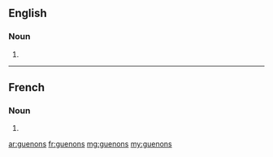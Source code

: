 ==English==

===Noun===
{{head|en}}

# {{plural of|guenon}}

----

==French==

===Noun===
{{head|fr|g=f-p}}

# {{plural of|guenon|lang=fr}}

[[ar:guenons]]
[[fr:guenons]]
[[mg:guenons]]
[[my:guenons]]